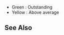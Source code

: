 
*Green : Outstanding
*Yellow : Above average

{{EquipmentComparisonKai
|iterator = equipmentByType|type = 4|sort = _icon
|firepower_outstanding = 7
|firepower_good = 6
|aa_outstanding = 8
|aa_good = 6
|armor_outstanding = 0
|shelling_accuracy_outstanding = 3
|shelling_accuracy_good = 2
|evasion_outstanding = 0
}}
==See Also==
{{Equipmentlist}}